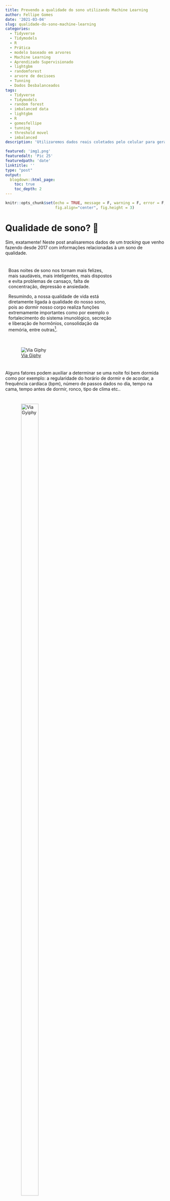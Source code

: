 ```yaml
---
title: Prevendo a qualidade do sono utilizando Machine Learning
author: Fellipe Gomes
date: '2021-03-04'
slug: qualidade-do-sono-machine-learning
categories:
  - Tidyverse
  - Tidymodels
  - R
  - Prática
  - modelo baseado em arvores
  - Machine Learning
  - Aprendizado Supervisionado
  - lightgbm
  - randomforest
  - arvore de decisoes
  - Tunning
  - Dados Desbalanceados
tags:
  - Tidyverse
  - Tidymodels
  - random forest
  - imbalanced data
  - lightgbm
  - R
  - gomesfellipe
  - tunning
  - threshold movel
  - imbalanced
description: 'Utilizaremos dados reais coletados pelo celular para gerar previsões a partir de uma pequena base de dados com target desbalanceada'

featured: 'img1.png'
featuredalt: 'Pic 25'
featuredpath: 'date'
linktitle: ''
type: "post"
output:
  blogdown::html_page:
    toc: true
    toc_depth: 2
---
```


<style>
.column {
float: left;
width: 50%;
padding: 10px;
}

.column4 {
float: left;
width: 33%;
padding: 10px;
}

.column8 {
float: left;
width: 66%;
padding: 10px;
}

.row:after {
content: "";
display: table;
clear: both;
}

.center {
display: flex;
justify-content: center;
align-items: center;
height: 200px;
}
</style>


```r
knitr::opts_chunk$set(echo = TRUE, message = F, warning = F, error = F,
                      fig.align="center", fig.height = 3) 
```

<!-- O que veremos no post? -->

<!-- Aquisiçào e preparação dos dados -->
<!-- Uso de fontes externas para preencher dados faltantes -->

<!-- - Dados desbalanceados -->
<!-- - Analise exploratoria -->
<!-- Seleção de features -->
<!-- - *threshold* móvel -->
<!-- - Random Forest -->
<!-- - Ajustar modelo nulo baseline -->
<!-- - Lightgbm -->
<!-- - Tunning -->
<!-- - Seleção de modelos -->
<!-- Early Stopping -->
<!-- Aprendizagem não supervisionada para avaliar em novos dados -->
# Qualidade de sono? 🤨

Sim, exatamente! Neste post analisaremos dados de um *tracking* que venho fazendo desde 2017 com informações relacionadas à um sono de qualidade.

<div class="row">
<div class="column8"> 

Boas noites de sono nos tornam mais felizes, mais saudáveis, mais inteligentes, mais dispostos e evita problemas de cansaço, falta de concentração, depressão e ansiedade.

Resumindo, a nossa qualidade de vida está diretamente ligada à qualidade do nosso sono, pois ao dormir nosso corpo realiza funções extremamente importantes como por exemplo o fortalecimento do sistema imunológico, secreção e liberação de hormônios, consolidação da memória, entre outras[^1].

</div>

<div class="column4">
![[Via Giphy](https://media.giphy.com/media/mguPrVJAnEHIY/giphy.gif)](https://media.giphy.com/media/mguPrVJAnEHIY/giphy.gif)
</div>

</div>

Alguns fatores podem auxiliar a determinar se uma noite foi bem dormida como por exemplo: a regularidade do horário de dormir e de acordar, a frequência cardíaca (bpm), número de passos dados no dia, tempo na cama, tempo antes de dormir, ronco, tipo de clima etc..

<div class="row">

<div class="column4">
![[Via Gyiphy](https://media.giphy.com/media/xUPJPlFxssGpmLemru/giphy.gif)](https://media.giphy.com/media/xUPJPlFxssGpmLemru/giphy.gif){width=80%}
</div>

<div class="column8">
Felizmente, existe um aplicativo chamado [Sleep Cycle](sleepcycle.com/) que é capaz de *trackear* todas essas informações durante o uso do app, dentre outras funcionalidades. Desde 2017 tenho acompanhado meu sono através dele, principalmente pela funcionalidade de [rastreio dos padrões de sono para despertar durante sua fase mais leve, sem um despertador convencional](https://www.sleepcycle.com/how-sleep-cycle-works/) e tenho curtido bastante!
</div>

</div>

A proposta principal do aplicativo é monitorar os sinais do corpo para nos despertar suavemente quando estivermos no estágio de sono mais leve possível, pois acordar durante o sono leve é como acordar naturalmente descansado!

# Como funciona aplicativo Sleep Cycle? ![](https://www.sleepcycle.com/wp-content/uploads/2020/09/sleep_cycle_app_icon-480x480.png){width=3%}

<small>Tradução livre de [*How Sleep Cycle works*](https://www.sleepcycle.com/how-sleep-cycle-works/):</small>

"O funcionamento básico desse aplicativo se baseia que nos mexemos predominantemente durante o sono leve. Já durante o sono pesado, os músculos tendem a permanecer relaxados, e em sono REM a movimentação muscular abaixo do pescoço fica paralizada.

Assim sendo é possível selecionar um horário que gostaria de acordar, como de 6:30 até 7:00, e o aplicativo rastreará os movimentos na cama para acordar apenas quando entrar em sono leve durnte este período.

Dessa forma, estaríamos aumentando as chances de acordar mais bem-disposto, já que seu sono foi interrompido em uma fase mais leve de descanso."

Vejamos dois gráficos que exemplificam dois dos possíveis cenários de uma noite de sono:

<div class="row">

<div class="column">
<center>
**Exemplo 1 - sono regular**
![[via SleepCycle.com](https://www.sleepcycle.com/wp-content/uploads/2019/08/sleepcycle_regular_sleep.png)](https://www.sleepcycle.com/wp-content/uploads/2019/08/sleepcycle_regular_sleep.png){width=80%}
</br>
<small>Os picos representam os ciclos do sono, incluindo todas as fases do sono.</small>
</center>
</div>

<div class="column">
<center>  
**Exemplo 2 - sono irregular**
![[via SleepCycle.com](https://www.sleepcycle.com/wp-content/uploads/2019/08/sleepcycle_irregular_sleep.png)](https://www.sleepcycle.com/wp-content/uploads/2019/08/sleepcycle_irregular_sleep.png){width=80%}
</br>
<small>Ciclos de sono mais irregulares, onde o usuário provavelmente não dormiu tão bem como em nosso primeiro exemplo.</small>
</center>
</div>

</div>

Esta é a principal informação coletada no aplicativo e que permite um "despertar tranquilo"!

<!-- Agora que já entendemos as benefícios de uma noite bem dormida, de onde vêm os dados, como o app funciona e quantas horas proporcionam uma boa noite de sono, vamos direto ao objetivo deste post! -->

# Objetivo 🎯

Apesar do aplicativo captar diversos dados sobre a noite de sono, o "humor ao acordar" é uma informação fornecida pelo usuário assim que desativa o alarme, quando a seguinte tela é exibida:

<div class="row">

<div class="column">
<center>
![](/post/2021-02-28-qualidade-do-sono-machine-learning/mood.jpg){width=80%}
</center>
</div>

<div class="column">
<div class="center">
<br>
<dl>
<dt>Onde:</dt>
<dd>- 😃 (Bom)</dd>
<dd>- 😑 (Ok)</dd>
<dd>- 😡 (Mau)</dd>
</dl>
</div>
</div>
</div>

Como houveram diversos dias em que utilizei o aplicativo mas não assinalei o humor (seja por ter desativado o recurso por algum tempo ou simplesmente por ter ignorado 😅) vamos trabalhar para responder a seguinte pergunta:

> Qual foi a probabilidade de ter acordado de **mal humor** durante o período de *tracking* do app, nos dias cujo esse dado é faltante?

Onde **mal humor** será a classe positiva da **target**, traduzido nos dados da seguinte forma:

$$
mood=
\begin{cases}
Bom, & \text{se}\  mood = Bom \\
Ruim, & \text{c.c}\ 
\end{cases}
$$

Logo, `mood` será binária, avaliando se o humor foi `Bom` ou `Ruim` ao acordar, onde `Ruim`  a combinação do status 😑 (Ok) e 😡 (Mau) e será a classe mais importante para controlar os erros de previsão. 

Tomei a liberdade de fazer essa transformação pois desde o início do uso do app, marco como `Ruim` apenas quando realmente não descansei de forma satisfatória. Isso pode ter ocorrido por diversos fatores, como por exemplo: acordar após um pesadelo; acordar com barulho da rua ou de casa; acordar meio doente ou passando mal e por ai vai..

Por enquanto, estas informações serão suficientes. Vejamos na análise exploratória como se apresenta a variável target e quais dados disponíveis para atingir tal objetivo. 

# Explorar dados 🔎 


Carregar as dependências:

```r
library(tidyverse)  # datascience toolkit 
library(lubridate)  # manipule date
library(patchwork)  # grid ggplot
library(tidymodels) # machine learning toolkit
library(reactable)  # print tables 
library(treesnip)   # lightgbm

# Definir tema para ggplot
theme_set(theme_bw()) 
```

Vamos carregar funções que foram desenvolvidas ao longo das análises para facilitar tanto na apresentação dos resultados quanto na portabilidade dos códigos (bastando pequenos ajustes para "reciclá-los" ♻️):

<details>
<summary>(*Clique aqui para exibir as funções customizadas*)</summary>

```r
# Para o print de tabelas
print_table <- function(x, round=0, evalue_model = F, ...){ 
  
  if(round>0) x <- x %>% mutate_if(is.numeric, ~round(.x, round))
  
  if(evalue_model == T){
    
    reactable::reactable(x, striped = T, bordered = T, 
                         highlight = T, pagination = F,
                         width = 800,
                         defaultColDef = colDef(minWidth = 85),
                         defaultSorted = list(auc_pr = "desc"),
                         columns = list(
                           model = colDef(minWidth = 110),
                           tp = colDef(minWidth = 40),
                           fp = colDef(minWidth = 40),
                           fn = colDef(minWidth = 40),
                           tn = colDef(minWidth = 40)),
                         ...)  
    
  }else{
    reactable::reactable(x, striped = T, bordered = T, width = 800,
                         highlight = T, pagination = F, ...)  
  }
  
  
}

# Graficos de features numericas
plot_num <- function(data, num_feature, 
                     title = NULL, bins = 30, legend = NULL){
  
  if(is.null(title)) title = num_feature
  
  data = data %>% filter(!is.na(mood))
  
  p_shapiro = round(shapiro.test(data$air_pressure_pa)$p.value, 5)
  
  p1 <- 
    data %>% 
    ggplot(aes_string(x = num_feature, fill = "mood"))+
    geom_histogram(aes(y=..density..), bins = bins, alpha = 0.5,
                   show.legend = ifelse(!is.null(legend), T, F))+
    geom_density(alpha = 0.5,
                 show.legend = ifelse(!is.null(legend), T, F))+
    labs(y = "", x= "", title = title)+
    scale_fill_viridis_d(end = 0.8, direction = 1)
  
  if(!is.null(legend)){
    p1 = p1 + theme(legend.position = legend)
  }
  
  p2 <- 
    data %>% 
    ggplot(aes_string(x = num_feature))+
    geom_boxplot(aes(y = "", color = mood), 
                 show.legend = F)+
    labs(y = "", x= "", 
         caption = paste0("Shapiro-Wilk normality test: ",
                          ifelse(p_shapiro == 0, "P<0.05", p_shapiro) ))+
    scale_color_viridis_d(end = 0.8, direction = 1)
  
  p1 / p2  + plot_layout(heights = c(4/5, 1/5))
}  

# Graficos de features categoricas
plot_cat <- function(data, cat_feature, title = NULL, label = TRUE, legend = NULL){
  
  data = data %>% filter(!is.na(mood))
  
  valor_p = round(chisq.test(data %>% pull(cat_feature), 
                             data$mood, 
                             simulate.p.value = T)$p.value, 5)
  
  to_plot = data %>%
    count(!!as.name(cat_feature), mood) %>% 
    group_by(!!as.name(cat_feature)) 
  
  final_plot = to_plot %>% 
    mutate(prop = n/sum(n),
           lab = paste0(round(prop*100, 2), "%")) %>% 
    ggplot()+
    geom_bar(aes_string(x = cat_feature, y = "n", fill = "mood"),
             stat = "identity", alpha = 0.7, 
             position = position_dodge2(0.9),
             show.legend = ifelse(!is.null(legend), T, F))+
    scale_fill_viridis_d(end = 0.8, direction = 1)+
    labs(title = title, y = "",
         caption = paste0("Pearson's Chi-squared test: ", valor_p))
  
  if(label == TRUE){
    final_plot = final_plot+
      geom_label(aes_string(x = cat_feature, y = "n", label = "lab"),
                 position = position_dodge2(0.9), show.legend = F)  
  }
  
  if(!is.null(legend)){
    final_plot = final_plot + theme(legend.position = legend)
  }
  
  return(final_plot)
  
}

# Grafico interativo de features temporais
plot_dygraph <- function(x, order.by, feature, title = NULL){
  x %>%  
    xts::xts(order.by = order.by) %>% 
    .[,feature] %>%
    dygraphs::dygraph(main = title) %>% 
    dygraphs::dyRangeSelector()
}

# Calcula o ponto de corte que maximiza a funcao f beta
threshold_max <- function(x){
  
  fbeta <- function(precision, recall){ 
    (beta+1)*(precision*recall)/(beta*(precision+recall))
  }
  
  # https://machinelearningmastery.com/fbeta-measure-for-machine-learning/
  # F05: + precision - recall
  # F1 : + precision + recall
  # F2 : - precision + recall 
  beta = 0.5
  
  x  %>%
    pr_curve(mood, .pred_Ruim) %>% 
    mutate(fbeta = fbeta(precision, recall) ) %>% 
    filter(fbeta == max(fbeta, na.rm = T))
}

# Plot da matriz de confusao e da funcao das funcoes de densidade estimadas
conf_mat_plot <- function(x, null_model = FALSE){
  trs <- threshold_max(x)$.threshold
  
  if(null_model==FALSE){
    x <- x %>% 
      mutate(.pred_class = ifelse(.pred_Ruim >= trs, "Ruim", "Bom") %>%
               factor(levels = c("Ruim", "Bom"), ordered = TRUE))  
  }
  
  p1 <- 
    x %>%
    select(.pred_class, mood) %>%
    table() %>% 
    conf_mat() %>% 
    autoplot(type = "heatmap")+
    labs(title = "Matriz de Confusao",
         subtitle = paste0("Threshold max F0.5: ", round(trs, 4)))
  
  p2 <- 
    x  %>%
    ggplot() +
    geom_density(aes(x = .pred_Ruim, fill = mood), 
                 alpha = 0.5)+
    labs(title = "Distribuições de probabilidade previstas",
         subtitle = "por classe")+ 
    scale_x_continuous(limits = 0:1)+
    geom_vline(aes(xintercept = trs, color = "threshold max F0.5"), linetype = 2) +
    scale_color_manual(name = "", values = c(`threshold max F0.5` =  "red"))+
    scale_fill_viridis_d(end = 0.7, direction = 1)
  
  p1 | p2
} 

# Conjunto de metricas utilizadas para avaliar os modelos
evalue_model <- function(x, model = "", null_model=FALSE){
  
  trs <- threshold_max(x)$.threshold
  
  if(null_model==FALSE){
    x <- x %>%
      mutate(.pred_class = ifelse(.pred_Ruim >= trs, "Ruim", "Bom") %>% 
               factor(levels = c("Ruim", "Bom"), ordered = TRUE))
  }
  
  cm <- x %>% 
    select(.pred_class, mood) %>% 
    table() 
  
  tibble(
    model = model,
    tp = cm[1,1],
    fp = cm[1,2],
    fn = cm[2,1],
    tn = cm[2,2],
    auc_roc   = yardstick::roc_auc(x, mood, `.pred_Ruim`)$.estimate,
    auc_pr    = yardstick::pr_auc(x, mood, `.pred_Ruim`)$.estimate,
    logloss   = yardstick::mn_log_loss_vec(x$mood, x$.pred_Ruim),
    f1        = yardstick::f_meas_vec(x$mood, x$.pred_class, beta = 1),
    f05       = yardstick::f_meas_vec(x$mood, x$.pred_class, beta = 0.5),
    f2        = yardstick::f_meas_vec(x$mood, x$.pred_class, beta = 2),
    precision = yardstick::precision_vec(x$mood, x$.pred_class),
    recall    = yardstick::recall_vec(x$mood, x$.pred_class),
    trs_fbeta = trs
  ) 
}  

plot_auc <- function(x){
  
  p1 <-  
    x %>% 
    group_by(model) %>%
    roc_curve(mood, .pred_Ruim) %>%
    ggplot(aes(x = 1 - specificity, y = sensitivity, color = model)) +
    geom_line(size = 1, alpha = 0.5, show.legend = F) +
    geom_abline(lty = 2, alpha = 0.5, color = "gray50", size = 1.3)+
    labs(title = "AUC")+
    scale_color_viridis_d(direction = 1)
  
  p2 <- 
    x %>%
    group_by(model) %>%
    pr_curve(mood, .pred_Ruim) %>%
    ggplot(aes(x = recall, y = precision, color = model)) +
    geom_line(size = 1.15, alpha = 0.5) +
    # geom_abline(slope = -1, intercept = 1, lty = 2, alpha = 0.5, color = "gray50", size = 1.2)+
    labs(title = "PR AUC")+
    theme(legend.position = "right")+
    scale_color_viridis_d(direction = 1)
  
  (p1 | p2)
}
```
</details>
&nbsp;

Importar os dados obtidos no app [SleepCycle](https://www.sleepcycle.com/) e padronizar nomes das colunas:

```r
sleep <- read_csv2("sleepdata.csv") %>% janitor::clean_names(case = "snake")
```

A seguir, uma tabela com uma descrição do conteúdo de cada coluna:

<!-- <div class="fold s"> -->

<details>
<summary>(*Código do objeto `dic`*)</summary>

```r
dic <- 
  tibble(
    `Coluna` = sleep %>% colnames(),
    `Descrição curta` = 
      c("Inicio",
        "Fim",
        "Qualidade do Sono",
        "Regularidade",
        "Humor",
        "Frequência cardíaca (bpm)",
        "Passos",
        "Modo de alarme",
        "Pressão do Ar (Pa)",
        "Cidade",
        "Movimentos por hora",
        "Tempo na cama (segundos)",
        "Tempo adormecido (segundos)",
        "Tempo antes de dormir (segundos)",
        "Início da janela",
        "Fim da janela",
        "Ronco",
        "Hora do ronco",
        "Temperatura (°C)",
        "Tipo de clima",
        "Notas"),
    `Descrição detalhada` = 
      c("Início do monitoramento",
        "Fim do monitoramento",
        "Qualidade do sono é baseada em: tempo que passa a dormir, movimentos durante a noite e momentos em que está totalmente desperto",
        "Informa sobre a regularidade do horário de dormir e de acordar durante um período de tempo. Quanto maior, mais regular tem sido o horário de acordar e dormir e isso pode resultar em um sono melhor",
        "Humor informado no app ao acordar:    
        \U0001F603 (Bom), \U0001F611 (Ok), \U0001F621 (Mau), \U00026D4 (Não informado)",
        "-",
        "Quantos passos dá por dia (bom a partir de 10.000 passos por dia)",
        "Alarme ligado ou apenas monitoramento",
        "-",
        "-",
        "-",
        "-",
        "-",
        "-",
        "Início do modo soneca",
        "Fim do modo soneca",
        "Detector de ruídos (pode captar outros barulhos que não seja ronco)",
        "-",
        "-",
        "-",
        "Alguma nota ao acordar"
      ),
    Target = c(rep("",4), "🎯", rep("", 16))
  )
```

</details>
<!-- &nbsp; -->

```r
dic %>% print_table(columns = list(Target = colDef(minWidth = 35)))
```

&nbsp;

## Limpeza e preparação dos dados

Vamos realizar uma limpeza inicial, preparando os dados para possibilitar as análise em um objeto `tibble` minimamente arrumado:

```r
sleep <- sleep %>% 
  # fix target
  mutate(mood = case_when(mood == "Bom" ~ "Bom",
                          mood == "Mau" ~ "Ruim",
                          mood == "Ok" ~ "Ruim",
                          is.na(mood) ~ NA_character_),
         mood = factor(mood, levels = c("Ruim", "Bom"), ordered = TRUE)) %>% 
  # fix window
  mutate_at(c("window_start", "window_stop"), 
            ~ifelse(is.na(.x), end, .x)) %>% 
  # fix string %
  mutate_at(c("sleep_quality", "regularity"),
            ~ .x %>% str_remove("%") %>% as.numeric() ) %>% 
  # fix heart_rate_bpm e criar bug indicator 
  mutate(heart_rate_bug = ifelse(heart_rate_bpm == 0, "sim", "nao")) %>% 
  mutate(heart_rate_bpm = ifelse(heart_rate_bpm == 0, 
                                 NA_integer_, heart_rate_bpm)) %>% 
  # fix dados de soneca
  mutate(snore_time = as.numeric(snore_time),
         did_snore = ifelse(did_snore == TRUE, "sim", "nao")) %>% 
  # fix para numerico
  mutate_at(c("time_before_sleep_seconds", 
              "time_asleep_seconds", 
              "time_in_bed_seconds"),
            ~as.numeric(.x) ) %>% 
  # fix movements_per_hour para double
  mutate(movements_per_hour = as.double(movements_per_hour)) %>% 
  # fix weather_type
  mutate(weather_type = 
           factor(weather_type, 
                  levels = c("No weather", "Rain", "Rainy showers", "Cloudy",
                             "Partly cloudy", "Fair", "Sunny"),
                  ordered = TRUE))  %>% 
  mutate_at(c("weather_temperature_c", "air_pressure_pa"),
            ~ as.numeric(.x) %>% if_else(. == 0, NA_real_, .)) %>% 
  # remover unused columns
  select(-one_of(c("city", "notes"))) %>% 
  select(mood, everything()) %>% 
  arrange(end)
```

Qual a estrutura geral dos dados? Será que existe algum padrão nos dados ausentes?

```r
sleep %>% 
  arrange(end) %>% 
  mutate(Date = as.Date(end))%>%
  # complete(Date = seq.Date(min(Date), max(Date), by="day"))  %>%  
  visdat::vis_dat() 
```

Os dados ausentes ocorrem tanto espalhados (`heart_rate_bpm`) quanto em sequência (`air_pressure_pa`, `weather_temperature_c`, `mood`) portando, adotaremos as seguintes estratégias para inputar dados ausentes:

1. `air_pressure_pa`: Será obtidos no site [data.rio/datasets](https://www.data.rio/datasets/dados-hor%C3%A1rios-do-monitoramento-da-qualidade-do-ar-monitorar?selectedAttribute=Pres) e caso ainda exista dados ausentes, será preenchido com as médias móveis dos últimos 7 dias;
2. `weather_temperature_c`: Mesma estratégia do item (1);
3. `heart_rate_bpm`: Cálculo das médias móveis dos últimos 7 dias;
4. `mood`: Como é a *target*, as instâncias aonde `is.na(mood)` serão retidas para estimação após o ajuste do modelo.

## Imputar dados de fontes externas

O preenchimento das features `air_pressure_pa`, `weather_temperature_c` serão realizados a partir do download de dados públicos do Rio de Janeiro no link: [data.rio/datasets](https://www.data.rio/datasets/dados-hor%C3%A1rios-do-monitoramento-da-qualidade-do-ar-monitorar?selectedAttribute=Pres). Para obter este dado utilizaremos a função `get_rj_data()` desenvolvida para este post, que está omitida mas para quem tiver interesse basta conferir clicando no item abaixo:

<details>
<summary>(*Código da função `get_rj_data()`*)</summary>
```r
get_rj_data <- function(){ 
  
  if(!file.exists("rj_data.rds")){ 
    
    url <- "https://opendata.arcgis.com/datasets/5b1bf5c3e5114564bbf9b7a372b85e17_2.csv?outSR=%7B%22latestWkid%22%3A4326%2C%22wkid%22%3A4326%7D"
    
    download.file(url, "rj_data.csv")
    
    rj_data <- readr::read_csv("rj_data.csv")
    
    saveRDS(rj_data, "rj_data.rds")
    
  }else{
    rj_data <- readRDS("rj_data.rds")
  }
  
  # preparar dados de pressao atmosferica e temperatura no periodo desejado
  rj_data <- rj_data %>% 
    mutate(Data = ymd_hms(Data)) %>% 
    filter(Data >= min(sleep$start) &  Data <= max(sleep$start)) %>% 
    group_by(Data = as.Date(Data)) %>% 
    summarise(air_pressure_pa = mean(Pres/10, rm.na=T),
              weather_temperature_c = mean(Temp, rm.na=T))
  
  return(rj_data)
  
}
```
</details>
<!-- &nbsp; -->

Com acesso aos dados, hora de combinar as bases e preencher os dados faltantes:

```r
sleep <- sleep %>% 
  mutate(Data = as.Date(start)) %>%
  # to numeric
  mutate_at(c("weather_temperature_c", "air_pressure_pa"),
            ~ as.numeric(.x) %>% if_else(. == 0, NA_real_, .)) %>% 
  # join Rio data
  left_join(get_rj_data() , by = c("Data")) %>% 
  # fill with new data
  mutate(air_pressure_pa = ifelse(is.na(air_pressure_pa.x),
                                  air_pressure_pa.y,
                                  air_pressure_pa.x)) %>%
  mutate(weather_temperature_c = ifelse(is.na(weather_temperature_c.x),
                                        weather_temperature_c.y, 
                                        weather_temperature_c.x)) %>%
  # remove aux columns
  select(-air_pressure_pa.x, -air_pressure_pa.y,
         -weather_temperature_c.x, -weather_temperature_c.y,
         -Data)
```

## Insights

Nesta seção vamos responder algumas perguntas com dados!

### `start` e `end`

Qual a média mensal de horas dormidas e que horas costumo acordar, em média, mensalmente ao longo desses anos?

<details>
<summary>(*Código para gráfco abaixo*)</summary>
```r
dy1 <- sleep %>% 
  complete(start = seq.Date(min(as.Date(start)), max(as.Date(start)), by="day")) %>%
  mutate(dif_sleep_hours = as.numeric(end - start)/60) %>% 
  mutate(dif_sleep_hours = zoo::rollmean(dif_sleep_hours, k =  30, fill = NA)) %>%
  plot_dygraph(order.by = .$start, feature =  'dif_sleep_hours')

dy2 <- sleep %>% 
  complete(start = seq.Date(min(as.Date(start)), max(as.Date(start)), by="day")) %>%
  mutate(end_hour = hour(end)) %>% 
  mutate(end_hour = zoo::rollmean(end_hour, k =  30, fill = NA)) %>%
  plot_dygraph(order.by = .$start, feature =  'end_hour')
```
</details>
&nbsp;&nbsp;

<div class="row">
<div class="column">
<center>
**Tempo dormindo (em horas)**
</br>
<small>Média móvel 30 dias</small>
```r
dy1
```
</br>
<small>O tempo que passa dormindo parece variar (em média) em torno de 6 à 7 horas</small>
</center>
</div>

<div class="column">
<center>  
**Hora que acorda**
</br>
<small>Média móvel 30 dias</small>
```r
dy2
```
</br>
<small>O pico no início no gráfico corresponde ao penúltimo semestre da facultado. No final de 2017 comecei a trabalhare passei a acordar mais cedo  </small>
</center>
</div>

</div>



<div class="w3-panel w3-sand w3-border">
⚠️ Note que existem alguns espaços vazios, que correspondem aos dias que o app não foi utilizado.
</div>


### `window_start` e `window_stop`

Quanto tempo costumo usar o modo "soneca" ao longo da semana? E aos finais de semana?

<details>
<summary>(*Código para gráfco abaixo*)</summary>
```r
p <- sleep %>% 
  mutate(mood = ifelse(is.na(mood), "NA", as.character(mood)) %>% 
           factor(levels = c("Ruim", "NA", "Bom"))) %>% 
  mutate(nap_minutes = (window_stop - window_start) / 30,
         final_de_semana = lubridate::wday(start) %in% c(1, 7)) %>% 
  count(mood, final_de_semana, nap_minutes) %>% 
  group_by(mood, final_de_semana) %>% 
  mutate(
    fnap_minutes = case_when(
      nap_minutes == 0 ~ "Sem modo soneca",
      nap_minutes == 20 ~ "20 minutos",
      nap_minutes == 30 ~ "30 minutos",
      nap_minutes == 60 ~ "1 hora"),
    fnap_minutes = reorder(fnap_minutes, nap_minutes),
    final_de_semana = ifelse(final_de_semana == T, "Final de semena", "Dia de semana"),
    label = paste0( n, " (", round(n/sum(n)*100, 2), "%)")
  ) %>% 
  ggplot(aes(x = fnap_minutes, y = n, label = label, fill = mood))+
  geom_bar(stat = "identity", alpha = 0.8)+
  scale_fill_viridis_d(end = 0.7, direction = 1)+
  # ggrepel::geom_label_repel(aes(label = label))+
  labs(x = "", y = "")+
  facet_wrap(~final_de_semana)+
  theme(axis.text.x = element_text(angle = 30, hjust=1))
```
</details>
&nbsp;

```r
p %>% plotly::ggplotly() %>% plotly::config(displayModeBar = F)
```

Como era de se esperar, os dias em que `mood=="Ruim"` ocorrem mais quando o modo soneca não é ativado pois acaba mesmo sendo menos propício a voltar a dormir. Outro detalhe é que muitas vezes usei o soneca por um tempo muito prolongado! (😱 pelo menos `mood=="Bom"` na maioria desses casos!)

Já nos finais de semana, ocorre pouquíssimo `mood== "Ruim"` e praticamente não há uso do alarme e quando há, não utiliza soneca. 

### `weather_type` e `alarm_mode` 

Será que o humor ao acordar esta relacionado com o tipo de clima ou com o modo utilizado no alarme?

```r
p1 <- plot_cat(sleep, cat_feature="weather_type", 
               title = "Tipo de clima", label = F)+ 
  theme(axis.text.x = element_text(angle = 30, hjust=1))

p2 <- plot_cat(sleep, cat_feature="alarm_mode", 
               title = "Modo de alarme", label = F, legend = "right")

p1 | p2
```

Nota-se que não existem evidências estatisticas para afimar que essas features (sozinhas) estão associadas à target, porém como serão utilizados modelos baseados em árvores que experimentam diversas combinações de features, vamos manter na base e deixar o modelo decidir como usar.

### `sleep_quality` e `time_in_bed_seconds`

A qualidade de sono e o tempo da cama estão normalmente distribuídos em torno de uma média?

```r
p1 <- sleep %>% plot_num("sleep_quality")
p2 <- sleep %>% plot_num("time_in_bed_seconds", legend = "right")

p1 | p2
```

Existem alguns registros em que o tempo na cama é menor que 10.000 segundos (~3horas) o que corresponde aos pequenos cochilos que registrei no app. Não foram muitos registros mas talvez seja útil na modelagem pois existem ocorrências de humor (`mood`) `Bom` e `Ruim` ali.

Como a correlação de spearman entre estas duas feautures é muito alta (`r round(cor(sleep$sleep_quality, sleep$time_in_bed_seconds), 4)`) é possível notar que baixa qualidade do sono esta altamente correlacionada com o tempo na cama.

Mais uma pergunta sobre estas features: Como a média mensal da qualidade do sono e do tempo na cama em horas estão distribuídos ao longo do tempo? 

<details>
<summary>(*Código para gráfco abaixo*)</summary>
```r
dy1 <- sleep %>% 
  complete(start = seq.Date(min(as.Date(start)),
                            max(as.Date(start)), by="day")) %>%
  mutate(sleep_quality = zoo::rollmean(sleep_quality, k =  30, fill = NA)) %>%
  plot_dygraph(order.by = .$start, feature =  'sleep_quality')

dy2 <- sleep %>% 
  complete(start = seq.Date(min(as.Date(start)), 
                            max(as.Date(start)), by="day")) %>%
  mutate(time_in_bed_seconds = 
           zoo::rollmean(time_in_bed_seconds, k =  30, fill = NA)) %>%
  mutate(time_in_bed_seconds = time_in_bed_seconds / 60 / 60) %>% 
  plot_dygraph(order.by = .$start, feature =  'time_in_bed_seconds')
```
</details>
&nbsp;&nbsp;

<div class="row">
<div class="column">
<center>
**Qualidade do sono**
</br>
<small>Média móvel 30 dias</small>
```r
dy1
```
</br>
<small>Parece que a qualidade do sono vem aumentando desde final de 2019, mantendo um patamar semlhante ao final e 2018.</small>
</center>
</div>

<div class="column">
<center>  
**Tempo na cama em horas**
</br>
<small>Média móvel 30 dias</small>
```r
dy2
```
</br>
<small>O tempo na cama varia entre 6 à 7 horas (Apesar de alguns picos em 2020, provavelmente por conta da pandemia do corona virus quando estabeleceu-se o home office)</small>
</center>
</div>

</div>

## Reter dados 

Antes de iniciar o processo de modelagem, será necessário reter dados aonde `mood` é `NA`, pois faremos as previsões nestes dados apenas após o ajuste e seleção do modelo final.

```r
new_sleep <- sleep %>% filter(is.na(mood))
sleep <- sleep %>% filter(!is.na(mood))
```

# Modelagem 🚀

Hora de criar alguns modelos para estimar a probabilidade das classes da target: `mood`.

Como estamos diante de um cenário onde os dados estão desbalanceados, será necessário tomar algumas decisões muito importantes (sim, cientistas de dados precisam tomar decisões o tempo inteiro). 
<div class="row">
<div class="column8">
<div class="center">
<span>
<div>
Neste caso, as questões são as seguintes:

1. Qual a classe mais importante?
2. Qual a métrica será utilizada para selecionar os modelos?
3. Qual será o *threshold*? 
4. Qual será estratégia para lidar com o desbalanceamento?
5. Quais métricas serão monitoradas? 

</div>
</span>
</div>
</div>

<div class="column4">
</br>
![[Via Giphy](https://media.giphy.com/media/XeH1MFu4x3etVsllUN/giphy.gif)](https://media.giphy.com/media/XeH1MFu4x3etVsllUN/giphy.gif)

</div>
</div>
A classe mais importante para nossa previsão é a positiva, ou seja, `mood=="Ruim"`. Sendo assim desejamos **evitar falsos positivos**. 

A métrica utilizada para selecionar os modelos será a [**logloss**](https://www.kaggle.com/dansbecker/what-is-log-loss). Esta é uma métrica probabilistica que foca na incerteza que o modelo tem nas previsões e penaliza as previsões que estão erradas[^2].

Após calibrar a probabilidade, estabeleceremos um ponto de corte que **maximizar a medida F-Beta**, (que é uma abstração da medida *F1*, média harmônica entre *Precision* e *Recall*) onde *Beta = 0.5*. Essa medida tem o efeito de aumentar a importância da *Precision* e diminui a importância do *Recall*. [^3]

Parra lidar com o desbalanceamento da *target*, utilizaremos o método de *undersampling* chamado ** *Tomek Links* **[^4]. Este método faz uma amostragem da classe majoritária de forma "mais esperta" que uma simples amostragem aleatória. 

Por fim, a principal métrica que será monitorada será a ***AUC-PR***[^5] (*Area Under Precision Recall Curve*). Ela é uma espécie de *AUC* que cálculada a área sobre a *Precision* x *Recall*. Essa métrica é preferível neste caso pois foca maisn na classe positiva e a *ROC AUC* tente a superestimar os valores nesse caso.

## Amostragem

Para preparar os dados para modelagem vamos dividir os dados em treino (70%) e teste (30%).

```r
set.seed(123456789)

# treino e teste
sleep_split <- initial_split(data = sleep, strata = mood, prop = 0.7)
sleep_train <- training(sleep_split)
sleep_test  <- testing(sleep_split)
```

Além disso, vamos dividir o conjunto de treino em `r pull(filter(count(sleep_test, mood), mood=="Ruim"), n)/2` folds para obter resultados de validação cruzada. Este valor corresponde metade da quantidade em que `mood=="Ruim"` nos dados teste.

```r
set.seed(123456789)
k_fold <- sleep_test %>% count(mood) %>% filter(mood=="Ruim") %>% pull(n)

sleep_folds <- sleep_train %>% 
  rsample::vfold_cv(v = round(k_fold/2), repeats = 10, strata = mood)
```

A decisão de utilizar o valor de `k` como metade do tamanho da classe minoritária foi uma decisão pessoal, não sei se é ótima mas foi conveniente neste caso.

Como ficou dividido:

<details>
<summary>(*Código para tabela abaixo*)</summary>
```r
tab <- 
  full_join(sleep_train %>% count(mood) %>% mutate(prop = n/sum(n)*100),
            sleep_test %>% count(mood) %>% mutate(prop = n/sum(n)*100),
            by = "mood") %>% 
  print_table(round = 2,
              columns = list(
                n.x = colDef(name = "N"),
                prop.x = colDef(name = "(%)", align = "left"),
                n.y = colDef(name = "N"),
                prop.y = colDef(name = "(%)", align = "left")
              ), 
              columnGroups = list(
                colGroup(name = "Train", columns = c("n.x", "prop.x")),
                colGroup(name = "Test", columns = c("n.y", "prop.y"))
              ))
```
</details>
&nbsp;

```r
tab
```

<div class="w3-panel w3-pale-red w3-border">
☠️ A quantidade reduzida de dados para teste reflete a baixa quantidade de dados no geral! 
</div>

## Engenharia de recursos

Hora de criar o objeto que vai conter todos os passos do pré-processamento necessário! Esse passo é muito importante pois algumas estatísticas precisam ser calculadas nos dados de treino isoladamente para não "dar pistas" para modelo sobre as informações contidas nos dados de teste, comprometendo o desempenho do modelo em novos dados.

De forma semelhante (mas não igual) ao `sklearn.pipeline.Pipeline`, disponível para Python, na linguagem R existe o pacote `recipes` que permite a criação de "receitas" com a função `recipe()` e que pode ser utilizada em um `workflow()` para treinar o modelo na sequência.

Sendo assim, algumas das operações realizadas no préprocessamento do modelo:

- Criar feature: `ano`;
- Criar feature: `mes`;
- Criar feature: `dia da semana`;
- Criar feature: `dia do mes`;
- Criar feature: `hora que acordou`;
- Criar feature: `final de semana`;
- Criar feature: `tempo dormindo`;;
- Criar feature: `tempo de soneca`
- Criar feature: `quarentena`;
- Inputar média movel semanal para preencher as features de `weather_temperature_c` e `air_pressure_pa` no RJ;
- Transformar categóricas em dummy;
- Remover colunas com dados inválidos para modelo (timestamp);
- Preencher os dados faltantes de `heart_rate_bpm` utilizando o algorítmo `knn` com 2 vizinhos mais próximos;
- Aplicar o algoritmo *Tomek Links*, que é um método de *undersampling*. 

Caso queira saber mais sobre métodos de *undersampling* para tratar dados desbalanceados sugiro a leitura [deste excelente post](https://machinelearningmastery.com/undersampling-algorithms-for-imbalanced-classification/)! (Os códigos estão em Python porém a explicação da teoria é o que importa neste caso)

Preparar objeto `recipe` que contém um conjunto de etapas para pré-processamento de dados:

```r
sleep_recipe <- 
  recipe(mood~., data = sleep_train) %>%
  step_ordinalscore(weather_type) %>% 
  step_mutate(
    ano = factor(year(end)),
    mes = month(end),
    dia_semana = wday(end) %>% ifelse(. == 7, 0, .),
    dia_mes = mday(end),
    end_hour = hour(end),
    final_de_semana = 
      ifelse(lubridate::wday(start) %in% c(1, 7),  "sim", "nao") %>% as.factor(),
    dif_sleep_hours = as.numeric(end - start)/60,
    dif_nap = as.numeric(window_stop - window_start) / 60,
    quarentena = ifelse(start > dmy("20/03/2020"), "sim", "nao") %>% as.factor(),
    nap_minutes = (window_stop - window_start) / 30
  ) %>% 
  step_mutate_at(c("weather_temperature_c", "air_pressure_pa"),
                 fn = ~ imputeTS::na_ma(.x, k = 7, weighting = "simple")) %>% 
  step_dummy(all_nominal(), -all_outcomes())  %>% 
  step_mutate_at(starts_with("ano"), # Fix 2018 nos novos dados
                 fn = ~ ifelse(is.na(.x), 0, .x)) %>% 
  step_rm(start, end, window_start, window_stop)%>%
  step_knnimpute(heart_rate_bpm, neighbors = 2) %>% 
  themis::step_tomek(mood) %>%
  prep()

# bake(sleep_recipe, new_data = NULL)
```

Finalmente! 🥵

Com os dados devidamente preparados, vamos ligar as turbinas e partir para modelagem!

```r
doParallel::registerDoParallel(4)
```

## Modelo Nulo (Baseline)

Este não é o tipo de modelo que serve para resolver problemas reais mas pode servir como um bom baseline ("pior que isso não fica") pois ele vai prever apenas a classe majoritária, e com base nisso, poderemos comparar as métricas de performance do ajuste para saber se nossos modelos estão (no mínimo) performando melhor que um modelo que classifica unicamente 1 classe,

```r
null_model <- null_model(mode = "classification") %>% 
  set_engine("parsnip")
```

Definir o objeto `workflow`:

```r
null_wflow_bas <- workflow() %>% 
  add_recipe(sleep_recipe) %>% 
  add_model(null_model) 
```

Realizar ajuste final nos dados de treino:

```r
null_final_fit_bas <- null_wflow_bas %>% last_fit(sleep_split) 
```

Coletar previsões nos dados de teste:

```r
null_test_preds_bas <- collect_predictions(null_final_fit_bas)
```

Avaliar desempenho do modelo nos dados de teste:

```r
null_test_preds_bas %>% 
  mutate(mood = factor(mood, levels = c("Ruim", "Bom"), ordered = TRUE)) %>%
  conf_mat_plot(null_model = T)
```

Modelo nulo pronto! Vamos para a modelagem propriamente dita!

## Árvore de decisões

Este algorítimo é um ótimo ponto de partida pois possui alta explicabilidade, gerando um plot intuitivo e muito fácil de interpretar. As *features* que aparecem no topo são as mais importantes e cada nó seguinte é gerado a partir de regras que otimizam a divisão dos dados daquele ramo.

Existem recursos interessantes ao trabalhar com árvores, como determinar uma regra de parada ou ainda deixar a árvore crescer e depois realizar a poda. Primeiramente vamos ajusta uma árvore de decisões *default* e em seguida realizar algum tipo de tunning para tentar obter resultados melhores.

<!-- `gini`: -->
<!-- Se selecionarmos dois itens de uma populacao aleatoriamente, entao eles devem ser da mesma classe e a probabilidade para isto é 1 se a população é pura. -->

### Default

Os parâmetros *default* foram definidos baseados na documentação oficial do pacote `rpart` em <https://cran.r-project.org/web/packages/rpart/rpart.pdf> e o *de/para* para definição dos parâmetros na página do pacote `parsnip` em <https://parsnip.tidymodels.org/reference/decision_tree.html>

```r
tree_model_bas <- decision_tree(
  cost_complexity = 0.01, # cp
  tree_depth = 30,        # maxdepth
  min_n = 20              # minsplit
) %>% 
  set_engine("rpart") %>%
  set_mode("classification")
```

Definir o objeto `workflow`:

```r
tree_wflow_bas <- workflow() %>% 
  add_recipe(sleep_recipe) %>% 
  add_model(tree_model_bas) 
```

Ajustar modelo via validação cruzada:

```r
tree_res_bas <- fit_resamples(
  tree_wflow_bas,
  sleep_folds,
  metrics = metric_set(pr_auc, roc_auc, mn_log_loss),
  control = control_resamples(save_pred = TRUE)
)
# Salvar "cache" da otimizacao 
saveRDS(tree_res_bas, "tree_res_bas.rds")
```

```r
tree_res_bas <- readRDS("tree_res_bas.rds")
```

Finalizar o modelo:

```r
# Finalizar workflow com parametros selecionados (default nesse caso)
tree_final_wflow_bas <- 
  finalize_workflow(
    tree_wflow_bas,
    select_best(tree_res_bas, metric = 'mn_log_loss') 
  )

# Realizar ajuste final nos dados de treino
tree_final_fit_bas <- tree_final_wflow_bas %>% last_fit(sleep_split) 

# Coletar previsões nos dados de teste
tree_test_preds_bas <- collect_predictions(tree_final_fit_bas)
```

Vejamos como ficou o modelo baseline:

<details>
<summary>(*Código do objeto `tre_model_bas`*)</summary>
```r
tre_model_bas <- 
  tree_final_fit_bas$.workflow[[1]] %>% 
  pull_workflow_fit()
```
</details>
&nbsp;

```r
rattle::fancyRpartPlot(tre_model_bas$fit, sub = NULL, cex = 0.6)
```

Note que o modelo *default* se baseia nas features `time_before_sleep_seconds` e `steps`. Talvez, com outra combinação de parâmetros seja possível conseguir um modelo uma árvore um pouco maior com resultado igual/melhor.

Como são apenas duas features, é possível visualizar os regras de classificação a partir de um gráfio de dispersão

```r
sleep_train %>%
  ggplot(aes(time_before_sleep_seconds, steps)) +
  parttree::geom_parttree(data = tre_model_bas$fit, alpha = 0.3) +
  geom_jitter(aes(color = mood), alpha = 0.7) +
  scale_color_viridis_d(end = 0.8, direction = 1)
```

Vamos avaliar desempenho do modelo nos dados de teste:

```r
tree_test_preds_bas %>% 
  mutate(mood = factor(mood, levels = c("Ruim", "Bom"), ordered = TRUE)) %>% 
  conf_mat_plot()
```

O modelo não esta muito bom... mas também não esta muito ruim para começar! 😅

Coram 5/8 acertos para classe de interesse, vamos tentar fazer o tunning deste modelo!

### Tunning

Definir o modelo que será utilizado:

```r
tree_model_tun <- decision_tree(
  min_n = tune(),
  cost_complexity = tune(), 
  tree_depth = tune()
) %>%
  set_engine("rpart") %>%
  set_mode("classification")
# tree_model_tun %>% translate()
```

Definir o objeto `workflow`:

```r
tree_wflow_tun <- workflow() %>% 
  add_recipe(sleep_recipe) %>% 
  add_model(tree_model_tun) 
```

O grid utilizado foi alterado para tentar previnir que a árvore tenha apenas o nó raiz pois o grid default, combinado com o *threshold*, estava gerando um "cotoco".

- `min_n`: [1, 5]
- `cost_complexity`: (transformed scale): [-10, -1]
- `tree_depth`: [10, 20]

Definir um grid aleatório para otimização dos hiperparâmetros:

```r
tree_params <- 
  tree_model_tun %>% 
  parameters() %>%
  update(
    min_n = min_n(c(1, 5)), 
    cost_complexity = cost_complexity(),
    tree_depth = tree_depth(c(10, 20)) 
  )

tree_grid <-grid_regular(tree_params, levels = 3)
```

Ajustar modelo:

```r
tree_res_tun <- 
  tree_wflow_tun %>% 
  tune_grid(
    resamples = sleep_folds,
    grid = tree_grid,
    metrics = metric_set(roc_auc, mn_log_loss, pr_auc),
    control = control_grid(save_pred = TRUE)
  )

# Salvar cache da otimizacao 
# saveRDS(tree_res_tun, "tree_res_tun.rds")
```

```r
tree_res_tun <- readRDS("tree_res_tun.rds")
```

Impacto de cada hiperparâmetro no resultado das métricas cálculadas para cada modelo:

<details>
<summary>(*Código do gráfico*)</summary>
```r
id_best_model <- 
  show_best(tree_res_tun, metric = 'mn_log_loss') %>%
  slice(1) %>% 
  pull(.config)

plot_tree_tun <- 
  tree_res_tun %>% 
  collect_metrics() %>% 
  mutate(best_model = if_else(.config == id_best_model, 
                              "BestModel", "Try")
         # cost_complexity = log(cost_complexity)-10
  ) %>% 
  select(.metric, mean, best_model,
         cost_complexity:min_n) %>%
  pivot_longer(cost_complexity:min_n,
               values_to = "value",
               names_to = "parameter"
  ) %>% 
  mutate(parameter = case_when(
    parameter == "cost_complexity" ~ "Cost-Complexity Parameter",
    parameter == "tree_depth" ~ "Tree Depth",
    parameter == "min_n" ~ "Minimal Node Size",
    
  ))%>% {
    ggplot(., aes(value, mean, color = best_model)) +
      geom_point(alpha = 0.6, show.legend = FALSE) +
      geom_point(data = subset(., best_model == 'BestModel'), 
                 size = 4, shape = 3)+
      scale_color_manual(values = c("red", "black"))+
      facet_grid(.metric~parameter, scales = "free") +
      labs(x = NULL, y = NULL)
  }
# Codigo para mesmo grafico sem cor para melhor modelo:
# autoplot(tree_res_tun)
```
</details>
&nbsp;

```r
plot_tree_tun %>% 
  plotly::ggplotly()%>% 
  plotly::layout(showlegend = FALSE) %>% 
  plotly::config(displayModeBar = F)
```

5 Melhores resultados:

```r
show_best(tree_res_tun, metric = 'mn_log_loss') %>% 
  select(-.estimator, -n, -.config)
```

Finalizar o modelo com o conjunto de parâmetros encontrados no processo de otimização:

```r
# finalizar workflow definindo modelo final
tree_final_wflow_tun <- 
  finalize_workflow(
    tree_wflow_tun,
    select_best(tree_res_tun, metric = 'mn_log_loss') )

# Realizar ajuste final nos dados de treino
tree_final_fit_tun <- tree_final_wflow_tun %>% last_fit(sleep_split) 

# Coletar previsões nos dados de teste
tree_test_preds_tun <- collect_predictions(tree_final_fit_tun)
```

Vejamos como ficou foi o ajuste do modelo utilizando a configuração obtida no após o *tunning* final:

<details>
<summary>(*Código do gráfico*)</summary>
```r
tre_model_tun <- pull_workflow_fit(tree_final_fit_tun$.workflow[[1]])
```
</details>
&nbsp;

```r
rattle::fancyRpartPlot(tre_model_tun$fit, sub = NULL, cex = 0.6)
```

Avaliar desempenho do modelo nos dados de teste:

```r
tree_test_preds_tun %>% 
  mutate(mood = factor(mood, levels = c("Ruim", "Bom"), ordered = TRUE)) %>%
  conf_mat_plot()
```

```r
bind_rows(
  evalue_model(x = tree_test_preds_bas, model = "tree default"),
  evalue_model(tree_test_preds_tun, model = "tree tunning")) %>% 
  print_table(round = 4, evalue_model = TRUE)
```

Ao comparar o modelo default com o modelo após o *tunning* é possível notar que o número de verdadeiros positivos foi menor porém o número de fasos positivos tbm foi menor devido ao elevado `trs_fbeta` encontrado (maximizando F0.5).

No geral, o modelo tunado ficou pior que o modelo default mas como o modelo de árvore de deciões costuma ser bem instável, ainda mais em um cenário de dados desbalanceados vamos apenas guardar estes resultados e dar mais um passo, combinando diversas árvore de decisões!

## Random Forest

O *Random Forest* é um algoritmo que (de forma simplificada) realiza bootstrap em cima de árvores de decisões (modelos que utilizamos anteriormente) construindo modelos de árvores de decisões em diferentes amostras com diferentes combinações de *features* e assim uma previsão final é feita após uma "votação entre os modelos".

### Default

Os parâmetros *default* foram definidos baseados na documentação oficial do pacote `ranger` em <https://cran.r-project.org/web/packages/ranger/ranger.pdf> e o *de/para* para definição dos parâmetros na página do pacote `parsnip` em <https://parsnip.tidymodels.org/reference/rand_forest.html>

```r
# raiz quadrada do numero de features 
n_col = ncol(juice(sleep_recipe))

rf_model_bas <- rand_forest(
  mtry = sqrt(n_col) %>% floor(), # mtry
  trees = 500,                    # num.trees
  min_n = 1                       # min.node.size 
) %>% 
  set_engine("ranger", num.threads = 4, importance = "permutation") %>% 
  set_mode("classification")
```

Definir o objeto `workflow`:

```r
rf_wflow_bas <- workflow() %>% 
  add_recipe(sleep_recipe) %>% 
  add_model(rf_model_bas) 
```

Ajustar modelo via validação cruzada:

```r
rf_res_bas <- fit_resamples(
  rf_wflow_bas,
  sleep_folds,
  metrics = metric_set(roc_auc, mn_log_loss, pr_auc),
  control = control_resamples(save_pred = TRUE)
)
```

Finalizar o modelo com o conjunto de parâmetros encontrados no processo de otimização:

```r
# Finalizar workflow com parametros selecionados (default nesse caso)
rf_final_wflow_bas <- 
  finalize_workflow(
    rf_wflow_bas,
    select_best(rf_res_bas, metric = 'mn_log_loss') )

# Realizar ajuste final nos dados de treino
rf_final_fit_bas <- rf_final_wflow_bas %>% last_fit(sleep_split) 

# Coletar previsões nos dados de teste
rf_test_preds_bas <- collect_predictions(rf_final_fit_bas)
```

Avaliar desempenho do modelo nos dados de teste:

```r
rf_test_preds_bas %>% 
  mutate(mood = factor(mood, levels = c("Ruim", "Bom"), ordered = TRUE)) %>%
  conf_mat_plot()
```

Este modelo não fez nenhuma previsão de falso positivo! Porém note que o `trs_fbeta` ficou bastante alto, o que deve ter ocorrido como reflexo do elevado `logloss` que indicaria que a incerteza que o modelo tem nas previsões esta alta.

### Tunning

Definir o modelo que será utilizado:

```r
rf_model_tun <- rand_forest(
  mtry = tune(),
  trees = tune(), 
  min_n = tune()
) %>% 
  set_engine("ranger", num.threads = 4, importance = "permutation") %>% 
  set_mode("classification")
# tree_model %>% translate()
```

Definir o objeto `workflow`:

```r
rf_wflow_tun <- workflow() %>% 
  add_recipe(sleep_recipe) %>% 
  add_model(rf_model_tun) 
```

O grid utilizado tentará valores superiores e inferiores ao número de árvores *default* do algoritmo e vamos incluir o valor 1 ao `min_n` pois árvores mais longas neste método podem ser úteis. O `mtry` será calculado baseado nas informações do dataset de treino.

- `trees`: [100, 900]
- `min_n`: [1, 40]
- `mtry`: [1, 20]

Definir técnica de otimização de hiperparâmetros 

```r
rf_grid <-grid_max_entropy(
  trees() %>% range_set(c(100, 900)), # Default Range: [1, 2000]
  min_n() %>% range_set(c(1, 40)),    # Default Range: [2, 40]
  finalize(mtry(), sleep_train),
  size = 30)
```

Ajustar modelo:

```r
rf_res_tun <- 
  rf_wflow_tun %>% 
  tune_grid(
    resamples = sleep_folds,
    grid = rf_grid,
    metrics = metric_set(roc_auc, mn_log_loss, pr_auc),
    control = control_grid(save_pred = TRUE)
  )

# Salvar cache da otimizacao 
saveRDS(rf_res_tun, "rf_res_tun.rds")
```

```r
rf_res_tun <- readRDS("rf_res_tun.rds")
```

Impacto de cada hiperparâmetro no resultado das métricas cálculadas para cada modelo:

<details>
<summary>(*Código do gráfico*)</summary>
```r
id_best_model <- 
  show_best(rf_res_tun, metric = 'mn_log_loss') %>%
  slice(1) %>% 
  pull(.config)

plot_rf_tun <- 
  rf_res_tun %>% 
  collect_metrics() %>% 
  mutate(best_model = if_else(.config == id_best_model, 
                              "BestModel", "Try")) %>% 
  select(.metric, mean, best_model,
         mtry:min_n) %>%
  pivot_longer(mtry:min_n,
               values_to = "value",
               names_to = "parameter"
  ) %>% 
  mutate(parameter = case_when(
    parameter == "mtry" ~ "Randomly Selected Predictors",
    parameter == "min_n" ~ "Minimal Node Size",
    parameter == "trees" ~ "# Trees"
  )) %>% {
    ggplot(., aes(value, mean, color = best_model)) +
      geom_point(alpha = 0.6, show.legend = FALSE) +
      geom_point(data = subset(., best_model == 'BestModel'), 
                 size = 4, shape = 3)+
      scale_color_manual(values = c("red", "black"))+
      facet_grid(.metric~parameter, scales = "free") +
      labs(x = NULL, y = NULL)
  }
# Codigo para mesmo grafico sem cor para melhor modelo:
# autoplot(rf_res_tun)
```
</details>
&nbsp;

```r
plot_rf_tun %>% 
  plotly::ggplotly()%>% 
  plotly::layout(showlegend = FALSE) %>% 
  plotly::config(displayModeBar = F)
```

Melhores resultados:

```r
show_best(rf_res_tun, metric = 'mn_log_loss') %>% 
  select(-.estimator, -n, -.config)
```

Finalizar o modelo com o conjunto de parâmetros encontrados no processo de otimização:

```r
# finalizar workflow definindo modelo final
rf_final_wflow_tun <- 
  finalize_workflow(
    rf_wflow_tun,
    select_best(rf_res_tun, metric = 'mn_log_loss') )

# Realizar ajuste final nos dados de treino
rf_final_fit_tun <- rf_final_wflow_tun %>% last_fit(sleep_split) 

# Coletar previsões nos dados de teste
rf_test_preds_tun <- collect_predictions(rf_final_fit_tun)
```

Vejamos como ficou foi o ajuste do modelo utilizando a configuração obtida no após o *tunning* final:

Avaliar desempenho do modelo nos dados de teste:

```r
rf_test_preds_tun %>% 
  mutate(mood = factor(mood, levels = c("Ruim", "Bom"), ordered = TRUE)) %>%
  conf_mat_plot()
```

```r
bind_rows(
  evalue_model(rf_test_preds_bas, model = "rf default"),
  evalue_model(rf_test_preds_tun, model = "rf tunning")) %>% 
  print_table(round = 4, evalue_model = TRUE)
```

Note que apesar do maior número de Verdadeiros Positivos, este modelo apresentou um Falso Positivo. Parece estranho pois é exatamente o que queriamos evitar porém é possível notar que o `logloss` foi bem inferior e o `trs_fbeta` está bem mais razoavel agora.

Importancia de cada *feature* conforme o modelo:

```r
vip::vip(pull_workflow_fit(rf_final_fit_tun$.workflow[[1]]))
```

Diferente do modelo baseado em 1 unica árvore de decisões, a *feature* `steps` não foi tão importante assim. A `time_asleep_seconds` foi a mais importante mas com a ordem de grandeza muito próxima de `time_before_sleep_seconds`.

*Random Forest* é um excelente modelo e poderíamos investir mais tempo tentando otimizando sua performance mas para este post acho que já esta suficiente. Vamos para o próximo modelo! 😍

## LightGBM

Este modelo consiste em um método de *boosting*. Também é baseado nos modelos de árvore de decisões, mas, diferentemente do *Random Forest*, suas árvores são calculadas em sequência, "aprendendo" com o erro das árvores anteriores.

A mecânica do *LightGBM* é um pouco diferente do *XGBoost.* Não entrarei em detalhes sobre a teoria neste post até porque a documentação oficial no github em <https://github.com/microsoft/LightGBM> é bastante rica, e seus recursos são muito bem apresentados neste link: <https://github.com/microsoft/LightGBM/blob/master/docs/Features.rst>

Links úteis para consulta ao trabalhar com este algoritmo:

- Documentação oficial: <https://lightgbm.readthedocs.io/en/latest/>
- Excelente post: <https://machinelearningmastery.com/light-gradient-boosted-machine-lightgbm-ensemble/>
- Documentação oficial do pacote `treesnip`: <https://curso-r.github.io/treesnip/articles/working-with-lightgbm-catboost.html>
- Repositório no github do pacote `treesnip`: <https://github.com/curso-r/treesnip>
- Ótimo link para consulta dos parâmetros: <https://sites.google.com/view/lauraepp/parameters>

### Default

Os parâmetros *default* foram definidos baseados na documentação oficial do pacote `lightgbm` em <https://lightgbm.readthedocs.io/en/latest/> e o *de/para* para definição dos parâmetros na página do (incrível 🤩) pacote `treesnip` em <https://github.com/curso-r/treesnip/blob/master/R/lightgbm.R>

```r

lgbm_model_bas <- parsnip::boost_tree(
  mode = "classification",
  trees = 100,       # num_iterations
  learn_rate = 0.1,  # fixo
  min_n = 20,        # min_data_in_leaf
  tree_depth = 6,    # max_depth
  sample_size = 1,   # bagging_fraction
  mtry = 1,          # feature_fraction
  loss_reduction = 0 # min_gain_to_split
) %>%  
  set_engine("lightgbm",
             nthread = 4,
             importance = "permutation") %>% 
  set_mode("classification")
```

Definir o objeto `workflow`:

```r
lgbm_wflow_bas <- workflow() %>% 
  add_recipe(sleep_recipe) %>% 
  add_model(lgbm_model_bas) 
```

Ajustar modelo via validação cruzada:

```r
lgbm_res_bas <- fit_resamples(
  lgbm_wflow_bas,
  sleep_folds,
  metrics = metric_set(roc_auc, mn_log_loss, pr_auc),
  control = control_resamples(save_pred = TRUE)
)
saveRDS(lgbm_res_bas, "lgbm_res_bas.rds")
```

```r
lgbm_res_bas <- readRDS("lgbm_res_bas.rds")
```

Finalizar o modelo com o conjunto de parâmetros encontrados no processo de otimização:

```r
# Finalizar workflow com parametros selecionados (default nesse caso)
lgbm_final_wflow_bas <- 
  finalize_workflow(
    lgbm_wflow_bas,
    select_best(lgbm_res_bas, metric = 'mn_log_loss') )

# Realizar ajuste final nos dados de treino
lgbm_final_fit_bas <- lgbm_final_wflow_bas %>% last_fit(sleep_split) 

# Coletar previsões nos dados de teste
lgbm_test_preds_bas <- collect_predictions(lgbm_final_fit_bas)
```

Avaliar desempenho do modelo nos dados de teste:

```r
lgbm_test_preds_bas %>% 
  mutate(mood = factor(mood, levels = c("Ruim", "Bom"), ordered = TRUE)) %>%
  conf_mat_plot()
```

### Tunning

Para o tunning vamos utilizar uma estratégia um pouco diferente. Vamos fixar o número de árvores `trees` e a taxa de aprendizado `learning_rate` pois vamos separar mais uma pequena parte dos dados para usar o recurso `early_stopping`. Esta opção basicamente "trava" o crescimento da árvore caso o modelo não melhore a performance a partir da n-ésima iteração.

```r
lgbm_model_tun <- parsnip::boost_tree(
  mode = "classification",
  trees = 700,             # autotune com early stopping
  learn_rate = 0.01,       # early stopping
  min_n = tune(),          # min_data_in_leaf
  tree_depth = tune(),     # max_depth
  sample_size = 1,         # bagging_fraction, n funciona com goss
  mtry = tune(),           # feature_fraction
  loss_reduction = tune()  # min_gain_to_split
) %>%  
  set_engine("lightgbm", nthread = 4, 
             # parametros para early stopping
             early_stop = 30,
             validation = .20,
             eval_metric = "mn_log_loss",
             importance = "permutation"
             # feature_fraction = tune("feature_fraction")
  ) %>% 
  set_mode("classification")
# tree_model %>% translate()
```

Definir o objeto `workflow`:

```r
lgbm_wflow_tun <- workflow() %>% 
  add_recipe(sleep_recipe) %>% 
  add_model(lgbm_model_tun) 
```

Definir grid para otimização de hiperparâmetros baseados nas sugestões de [github/Laurae2](https://github.com/Laurae2) em uma [issue](https://github.com/microsoft/LightGBM/issues/695) no repositório [oficial](https://github.com/microsoft/LightGBM/issues/695) do modelo

```r
lightgbm_params <- 
  dials::parameters(
    # learn_rate(),           # learning_rate
    # trees()                 # num_iterations
    min_n(),                  # min_data_in_leaf
    tree_depth(c(2, 63)),     # max_depth
    # sample_prop(c(0.4, 1)), # bagging_fraction (vai para sample_size)
    mtry(),                   # feature_fraction
    loss_reduction()          # min_gain_to_split
  ) 

lgbm_grid <- lightgbm_params %>% 
  finalize(sleep_train) %>% 
  grid_max_entropy(size = 30)
```

```r
lgbm_grid2 <- 
  expand.grid(learn_rate = c(0.005, 0.01, 0.02, 0.03, 0.05, 0.1),
              trees = seq(500, 900, 100) )
```

Ajustar modelo:

```r
lgbm_res_tun <- 
  lgbm_wflow_tun %>% 
  tune_grid(
    resamples = sleep_folds,
    grid = lgbm_grid,
    metrics = metric_set(roc_auc, mn_log_loss, pr_auc),
    control = control_grid(save_pred = TRUE)
  )

# Salvar cache da otimizacao 
saveRDS(lgbm_res_tun, "lgbm_res_tun.rds")
```

```r
lgbm_res_tun <- readRDS("lgbm_res_tun_final.rds")
```

Impacto de cada hiperparâmetro no resultado das métricas cálculadas para cada modelo:

<details>
<summary>(*Código do gráfico*)</summary>
```r
id_best_model <- 
  show_best(lgbm_res_tun, metric = 'mn_log_loss')[1, ] %>% 
  pull(.config)

plot_lgbm_tun <- 
  lgbm_res_tun %>% 
  collect_metrics() %>% 
  mutate(best_model = if_else(.config == id_best_model, 
                              "BestModel", "Try")) %>% 
  select(.metric, mean, best_model,
         mtry:loss_reduction) %>%
  pivot_longer(mtry:loss_reduction,
               values_to = "value",
               names_to = "parameter"
  ) %>% {
    ggplot(., aes(value, mean, color = best_model)) +
      geom_point(alpha = 0.6, show.legend = FALSE) +
      geom_point(data = subset(., best_model == 'BestModel'), 
                 size = 4, shape = 3)+
      scale_color_manual(values = c("red", "black"))+
      facet_grid(.metric~parameter, scales = "free") +
      labs(x = NULL, y = NULL)
  }

# Codigo para mesmo grafico sem cor para melhor modelo:
# autoplot(lgbm_res_tun)
```
</details>
&nbsp;

```r
plot_lgbm_tun %>% 
  plotly::ggplotly()%>% 
  plotly::layout(showlegend = FALSE) %>% 
  plotly::config(displayModeBar = F)
```

Melhores resultados:

```r
show_best(lgbm_res_tun, metric = 'mn_log_loss') %>% 
  select(-.estimator, -n, -.config)
```

Finalizar o modelo com o conjunto de parâmetros encontrados no processo de otimização:

```r
# finalizar workflow definindo modelo final
lgbm_final_wflow_tun <- 
  finalize_workflow(
    lgbm_wflow_tun,
    select_best(lgbm_res_tun, metric = 'mn_log_loss') )

# Realizar ajuste final nos dados de treino
lgbm_final_fit_tun <- lgbm_final_wflow_tun %>% last_fit(sleep_split) 

# Coletar previsões nos dados de teste
lgbm_test_preds_tun <- collect_predictions(lgbm_final_fit_tun)
```

Vejamos como ficou foi o ajuste do modelo utilizando a configuração obtida no após o *tunning* final:

Avaliar desempenho do modelo nos dados de teste:

```r
lgbm_test_preds_tun %>% 
  mutate(mood = factor(mood, levels = c("Ruim", "Bom"), ordered = TRUE)) %>%
  conf_mat_plot()
```

```r
bind_rows(
  evalue_model(lgbm_test_preds_bas, model = "lgbm default"),
  evalue_model(lgbm_test_preds_tun, model = "lgbm tunning")) %>% 
  print_table(round = 4, evalue_model = TRUE)
```

Que maravilha! Modelos acertaram mais a classe de interesse do que os anteriores (apesar do *default* ainda apresentar alta proporção de falsos positivos). Note ainda que o LightGBM após o *tunning* apresentou as melhores métricas no geral (melhor AUC-PR, menor *logloss* e um bom equilíbrio no *trade-off* de *Precision* x *Recall*).

Vejamos quais as *features* mais importantes no ajuste do modelo:

```r
lgbm_imp_tun <- lightgbm::lgb.importance(lgbm_final_fit_tun$.workflow[[1]]$fit$fit$fit, percentage = T)

lgbm_imp_tun%>% 
  mutate(Feature = reorder(Feature, Gain)) %>% 
  ggplot(aes(x = Feature, y = Gain))+
  geom_bar(stat = "identity")+
  labs(y = "Importance", x= "")+
  coord_flip()
```

# Seleção do modelo 🤔

<!-- Curva Roc e Precision-Recall Curve: -->

<!-- ```{r} -->
<!-- bind_rows( -->
<!--   # null_res_bas %>% unnest(.predictions) %>% mutate(model = "null baseline"),   -->
<!--   tree_res_bas %>% unnest(.predictions) %>% mutate(model = "rpart baseline"),   -->
<!--   tree_res_tun %>% unnest(.predictions) %>% mutate(model = "rpart tunning"), -->
<!--   rf_res_bas %>% unnest(.predictions) %>% mutate(model = "rf baseline"), -->
<!--   rf_res_tun %>% unnest(.predictions) %>% mutate(model = "rf tunning"), -->
<!--   lgbm_res_bas %>% unnest(.predictions) %>% mutate(model = "lgbm baseline"), -->
<!--   lgbm_res_tun %>% unnest(.predictions) %>% mutate(model = "lgbm tunning") -->
<!-- ) %>%   -->
<!--   plot_auc() +  -->
<!--   plot_annotation(title = 'Resultados nos dados de treino', -->
<!--                   theme = theme(plot.title = element_text(hjust = 0.4))) -->
<!-- ``` -->

Comparar os modelos de forma visual com os gráficos da ROC AUC e da PR AUC:

<details>
<summary>(*Código do gráfico*)</summary>
```r
auc_plots <- 
  bind_rows(
    null_test_preds_bas %>% mutate(model = "null baseline"),
    tree_test_preds_bas %>% mutate(model = "rpart default"),
    tree_test_preds_tun %>% mutate(model = "rpart tunning"),
    rf_test_preds_bas %>% mutate(model = "rf default"),
    rf_test_preds_tun %>% mutate(model = "rf tunning"),
    lgbm_test_preds_bas %>% mutate(model = "lgbm default"),
    lgbm_test_preds_tun %>% mutate(model = "lgbm tunning")
  ) %>% 
  plot_auc() + 
  plot_annotation(title = 'Resultados nos dados de teste',
                  theme = theme(plot.title = element_text(hjust = 0.4)))
``` 
</details>
&nbsp;

```r
auc_plots
```

Apenas olhando o gráfico não da para fazer uma análise conclusiva, vejamos as medidas de qualidade (ordenado por `auc_pr`):

<details>
<summary>(*Código da tabela*)</summary>
```r
test_results <- 
  bind_rows(
    evalue_model(null_test_preds_bas, model = "null baseline", null_model = TRUE),
    evalue_model(tree_test_preds_bas, model = "rpart default"),
    evalue_model(tree_test_preds_tun, model = "rpart tunning"),
    evalue_model(rf_test_preds_bas, model = "rf default"),
    evalue_model(rf_test_preds_tun, model = "rf tunning"),
    evalue_model(lgbm_test_preds_bas, model = "lgbm default"),
    evalue_model(lgbm_test_preds_tun, model = "lgbm tunning")
  ) %>% print_table(round = 4, evalue_model = T)   
```
</details>
&nbsp;

```r
test_results
```

O modelo LightGBM após o processo de tunning foi o que apresentou as melhores medidas no geral. Note que o LightGBM com os parâmetro default ficou pior do que o modelo nulo 😱! Isso mostra como o processo de tunning pode ser importante. Além disso note que o modelo `rf baseline` apresentou o segundo maior AUC-PR mas o pior logloss (note que o `threshold` está muito alto e as demais métricas não ficaram muito boas).

Portanto, apenas os modelos *LightGBM* e *Random Forest* apresentaram resultados melhores que um modelo nulo (sempre estima a classe majoritária) e como o LightGBM foi o mais satisfatório, este será o modelo selecionado. 😎

# Previsão em dados novos 💫

Obter as previsões nos novos dados: 

```r
trs_final <- evalue_model(lgbm_test_preds_tun, model = "lgbm tunning")$trs_fbeta

final <- 
  predict(lgbm_final_fit_tun$.workflow[[1]], new_sleep, type = "prob") %>% 
  mutate(.pred_class = ifelse(.pred_Ruim >= trs_final, "Ruim", "Bom")) 

# new_sleep %>% filter(final$.pred_class == "Ruim")
```

Comparar a quantidade de previsões de cada classe com o conjunto de treino/teste:

<details>
<summary>(*Código para tabela abaixo*)</summary>
```r
tab <- 
  full_join(sleep_train %>% count(mood) %>% mutate(prop = n/sum(n)*100),
            sleep_test %>% count(mood) %>% mutate(prop = n/sum(n)*100),
            by = "mood") %>% 
  full_join(final %>% 
              count(mood = .pred_class) %>% mutate(prop = n/sum(n)*100)) %>% 
  print_table(round = 2,
              columns = list(
                n.x = colDef(name = "N"),
                prop.x = colDef(name = "(%)", align = "left"),
                n.y = colDef(name = "N"),
                prop.y = colDef(name = "(%)", align = "left"),
                n = colDef(name = "N"),
                prop = colDef(name = "(%)", align = "left")
              ), 
              columnGroups = list(
                colGroup(name = "Train", columns = c("n.x", "prop.x")),
                colGroup(name = "Test", columns = c("n.y", "prop.y")),
                colGroup(name = "New Data", columns = c("n", "prop"))
              ))
```
</details>
&nbsp;&nbsp;

```r
tab
```

<details>
<summary>(*Código do cálculo das medidas abaixo*)</summary>
```r
# ref: https://en.wikipedia.org/wiki/Sensitivity_and_specificity

# Obter medidas da matriz de confusao
tp = evalue_model(lgbm_test_preds_tun, model = "lgbm tunning")$tp
tn = evalue_model(lgbm_test_preds_tun, model = "lgbm tunning")$tn
fn = evalue_model(lgbm_test_preds_tun, model = "lgbm tunning")$fn
fp = evalue_model(lgbm_test_preds_tun, model = "lgbm tunning")$fn

# true positive rate
tpr = tp / (tp + fn)
# false negative rate
fnr = 1 - tpr
#false positive rate
fpr = fp / (fp + tn)
```
</details>
&nbsp;&nbsp;

Como nosso modelo foi otimizado para ser menos "alarmista" (com uma Taxa de Falso Positivo: `r paste0(round(fpr*100, 2), "%")`) é possível que o modelo tenha deixado passar alguns dias em que `mood=="Ruim"` (Taxa de Falso Negativo: `r paste0(round(fnr*100, 2), "%")`). Não vejo isto como um grande problema pois dado a pequena quantidade de dados disponíveis até que o resultado para a classe de interesse estava bem razoável (Taxa de Verdadeiro Positivo: `r paste0(round(tpr*100, 2), "%")`).

Para não alongar aida mais o post com análise exploratória das previsões, vamos comparar como foram as previsões nestes novos dados em relação aos dados utilizados para treinar o modelo e ver se, pelo menos visualmente, o modelo esteja conseguindo prever de semelhante ao padrão de dados conhecidos.

A técnica [UMAP](https://cran.r-project.org/web/packages/umap/vignettes/umap.html) será utilizada com a finalidade de reduzir a dimensionalidade para visualização:

<details>
<summary>(*Código para gráfico abaixo*)</summary>
```r
# Treinar UMAP: 
sleep_umap <-  juice(sleep_recipe) %>% select(-mood) %>% umap::umap()

# Aplicar em novos dados:
new_data <- bake(sleep_recipe, new_sleep) %>% select(-mood)
new_data_umap <- predict(sleep_umap, new_data)

# Preparar plot comparando treino com novos dados:
umap_plot <-
  bind_rows(
    sleep_umap$layout %>% 
      as_tibble() %>% 
      bind_cols(juice(sleep_recipe) %>% select(mood))  %>% 
      bind_cols(dataset =  "Train")
    ,
    new_data_umap %>% 
      as_tibble() %>% 
      mutate(mood = factor(final$.pred_class,
                           levels = c("Ruim", "Bom")))  %>% 
      bind_cols(dataset =  "New Data")
  ) %>%
  mutate(dataset = factor(dataset, levels = c("New Data", "Train"))) %>% {
    ggplot(., aes(x = V1, y = V2, color = mood, shape = mood))+
      geom_point(show.legend = F)+
      geom_point(aes(x = V1, y = V2, color = mood), 
                 data = subset(., mood == 'Ruim'), 
                 size = 2, shape = 3)+
      labs(x = "", y = "", 
           title = "UMAP (Uniform Manifold Approximation and Projection)")+
      scale_color_viridis_d(end = 0.8, direction = 1)+
      # scale_size_manual(values=c(2,5))+
      theme(legend.position = "bottom")+
      facet_wrap(~dataset)
  }
```
</details>
&nbsp;&nbsp;

```r
umap_plot %>% 
  plotly::ggplotly()%>% 
  plotly::layout(showlegend = FALSE) %>% 
  plotly::config(displayModeBar = F)
```

Parece que o modelo fez previsões nos novos dados em um padrão específico dos dados (à direita) enquanto que nos dados de treino podemos observar alguma informação da classe `Ruim` na massa de dados à esquerda. Isso pode estar acontecendo devido ao foco que demos para minimizar falsos positivos. É uma boa indicação para analisar melhor o padrão que o modelo esta aprendendo em relação aos falsos negativos.

```r
## RASCUNHO
library(Rtsne)

# iris_matrix <- as.matrix(iris_unique[,1:4])
set.seed(42) # Set a seed if you want reproducible results

datasets <- list(
  train = juice(sleep_recipe),
  # test = bake(sleep_recipe, sleep_test),
  new_data = bake(sleep_recipe, new_sleep) %>% 
    mutate(mood = factor(final$.pred_class,
                         levels = c("Ruim", "Bom")))
) 

tsne_out <- map(datasets, Rtsne) # Run TSNE


tsne_plot <- pmap_df(
  list(tsne_out, datasets, names(datasets)),
  function(.x, .y, .z){
    tibble(x = .x$Y[,1], y = .x$Y[,2], col = .y$mood, dataset = .z)
  })


tsne_plot %>% 
  ggplot() + 
  geom_point(aes(x=x, y=y, color=col))+
  facet_wrap(~dataset)+
  theme(legend.position = "bottom")


g1 | g2
```

# Conclusão 🍻

Apesar da pequena quantidade dados dados disponíveis, conseguimos ajustar um modelo razoável para prever a qualidade de sono em dias que não foram registrados!

<div class="row">
<div class="column8">
Utilizamos diversas técnicas de *Machine Leaning* combinadas em dados reais (que não são nada comportados) e, obviamente, para colocar um modelo em produção na vida real seria necessário aplicar mais uma série de análises, além de entender como o modelo está funcionando, aplicando técnicas de [XAI](https://en.wikipedia.org/wiki/Explainable_artificial_intelligence) (Explainable AI) mas isso pode ser assunto para um futuro *post*, hora de dormir! 😴

Espero que este pequeno "*case*" seja útil para você! Para mim foi ótimo combinar a prática do uso do pacote `tidymodels` para resolver um problema com dados reais com um estudo que me trouxe mais auto-conhecmento e um monte de *insights* pessoais. 


</div>

<div class="column4">
![[Via Giphy](https://media.giphy.com/media/U7Lvtcuqh4WZy/giphy.gif)](https://media.giphy.com/media/U7Lvtcuqh4WZy/giphy.gif)
</div>

</div>


---

# Referências 🧳

- <https://juliasilge.com/blog/wind-turbine/>
- <https://juliasilge.com/blog/hotels-recipes/> 
- <https://juliasilge.com/blog/xgboost-tune-volleyball/>
- <http://www.rebeccabarter.com/blog/2020-03-25_machine_learning/>
- <https://machinelearningmastery.com/imbalanced-classification-with-python/>
- <https://machinelearningmastery.com/threshold-moving-for-imbalanced-classification/>
- <https://machinelearningmastery.com/undersampling-algorithms-for-imbalanced-classification/>
- <https://machinelearningmastery.com/fbeta-measure-for-machine-learning/>
- <https://sites.google.com/view/lauraepp/parameters>
- <https://github.com/microsoft/LightGBM/issues/695>


[^1]: <https://www.usp.br/espacoaberto/?materia=a-importancia-de-dormir-bem>
[^2]: <https://machinelearningmastery.com/tour-of-evaluation-metrics-for-imbalanced-classification/>
[^3]: <https://machinelearningmastery.com/fbeta-measure-for-machine-learning/>
[^4]: <https://machinelearningmastery.com/undersampling-algorithms-for-imbalanced-classification/>
[^5]: <https://machinelearningmastery.com/roc-curves-and-precision-recall-curves-for-imbalanced-classification/>